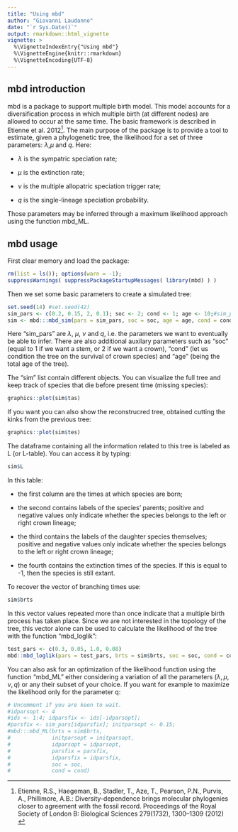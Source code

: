 ```yaml
---
title: "Using mbd"
author: "Giovanni Laudanno"
date: "`r Sys.Date()`"
output: rmarkdown::html_vignette
vignette: >
  %\VignetteIndexEntry{"Using mbd"}
  %\VignetteEngine{knitr::rmarkdown}
  %\VignetteEncoding{UTF-8}
---
```


## mbd introduction

mbd is a package to support multiple birth model. This model accounts for a diversification process in which multiple birth (at different nodes) are allowed to occur at the same time.
The basic framework is described in Etienne et al. 2012^[Etienne, R.S., Haegeman, B., Stadler, T., Aze, T., Pearson, P.N., Purvis, A., Phillimore, A.B.: Diversity-dependence brings molecular phylogenies closer to agreement with the
fossil record. Proceedings of the Royal Society of London B: Biological Sciences
279(1732), 1300–1309 (2012) ].
The main purpose of the package is to provide a tool to estimate, given a phylogenetic tree, the likelihood for a set of three parameters: $\lambda$,$\mu$ and $q$.
Here:

- $\lambda$ is the sympatric speciation rate;

- $\mu$ is the extinction rate;

- $\nu$ is the multiple allopatric speciation trigger rate;

- $q$ is the single-lineage speciation probability.

Those parameters may be inferred through a maximum likelihood approach using the function mbd_ML.

## mbd usage

First clear memory and load the package:

```r
rm(list = ls()); options(warn = -1);
suppressWarnings( suppressPackageStartupMessages( library(mbd) ) )
```

Then we set some basic parameters to create a simulated tree:

```r
set.seed(14) #set.seed(42)
sim_pars <- c(0.2, 0.15, 2, 0.1); soc <- 2; cond <- 1; age <- 10;#sim_pars <- c(0.2, 0.1, 1.5, 0.1); soc = 2; cond = 1; age = 10;
sim <- mbd:::mbd_sim(pars = sim_pars, soc = soc, age = age, cond = cond, tips_interval = c(0, Inf))

```

Here "sim_pars" are $\lambda$, $\mu$, $\nu$ and $q$, i.e. the parameters we want to eventually be able to infer. There are also additional auxilary parameters such as "soc" (equal to 1 if we want a stem, or 2 if we want a crown), "cond" (let us condition the tree on the survival of crown species) and "age" (being the total age of the tree).

The "sim" list contain different objects.
You can visualize the full tree and keep track of species that die before present time (missing species):

```r
graphics::plot(sim$tas)
```

If you want you can also show the reconstrucred tree, obtained cutting the kinks from the previous tree:

```r
graphics::plot(sim$tes)
```

The dataframe containing all the information related to this tree is labeled as L (or L-table). You can access it by typing:

```r
sim$L
```

In this table:

- the first column are the times at which species are born;

- the second contains labels of the species' parents; positive and negative values only indicate whether the species belongs to the left or right crown lineage;

- the third contains the labels of the daughter species themselves; positive and negative values only indicate whether the species belongs to the left or right crown lineage;

- the fourth contains the extinction times of the species. If this is equal to -1, then the species is still extant.

To recover the vector of branching times use:

```r
sim$brts
```

In this vector values repeated more than once indicate that a multiple birth process has taken place.
Since we are not interested in the topology of the tree, this vector alone can be used to calculate the likelihood of the tree with the function "mbd_loglik":

```r
test_pars <- c(0.3, 0.05, 1.0, 0.08)
mbd::mbd_loglik(pars = test_pars, brts = sim$brts, soc = soc, cond = cond, missnumspec = 0)
```

You can also ask for an optimization of the likelihood function using the function "mbd_ML" either considering a variation of all the parameters ($\lambda, \mu, \nu, q$) or any their subset of your choice. If you want for example to maximize the likelihood only for the parameter q:

```r
# Uncomment if you are keen to wait.
#idparsopt <- 4
#ids <- 1:4; idparsfix <- ids[-idparsopt];
#parsfix <- sim_pars[idparsfix]; initparsopt <- 0.15;
#mbd:::mbd_ML(brts = sim$brts, 
#             initparsopt = initparsopt, 
#             idparsopt = idparsopt, 
#             parsfix = parsfix, 
#             idparsfix = idparsfix, 
#             soc = soc, 
#             cond = cond)
```
